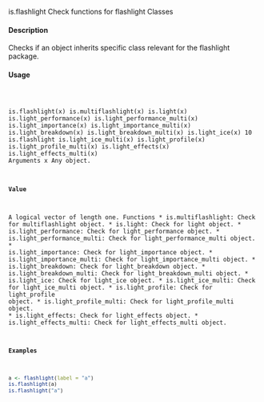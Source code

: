 is.flashlight Check functions for flashlight Classes

#### Description

Checks if an object inherits specific class relevant for the flashlight package.

#### Usage
<pre><code>

is.flashlight(x)
is.multiflashlight(x)
is.light(x)
is.light_performance(x)
is.light_performance_multi(x)
is.light_importance(x)
is.light_importance_multi(x)
is.light_breakdown(x)
is.light_breakdown_multi(x)
is.light_ice(x)
10 is.flashlight
is.light_ice_multi(x)
is.light_profile(x)
is.light_profile_multi(x)
is.light_effects(x)
is.light_effects_multi(x)
Arguments
x Any object.

#### Value

A logical vector of length one.
Functions
*  is.multiflashlight: Check for multiflashlight object.
*  is.light: Check for light object.
*  is.light_performance: Check for light_performance object.
*  is.light_performance_multi: Check for light_performance_multi object.
*  is.light_importance: Check for light_importance object.
*  is.light_importance_multi: Check for light_importance_multi object.
*  is.light_breakdown: Check for light_breakdown object.
*  is.light_breakdown_multi: Check for light_breakdown_multi object.
*  is.light_ice: Check for light_ice object.
*  is.light_ice_multi: Check for light_ice_multi object.
*  is.light_profile: Check for light_profile object.
*  is.light_profile_multi: Check for light_profile_multi object.
*  is.light_effects: Check for light_effects object.
*  is.light_effects_multi: Check for light_effects_multi object.

#### Examples
```r

a <- flashlight(label = "a")
is.flashlight(a)
is.flashlight("a")
```
